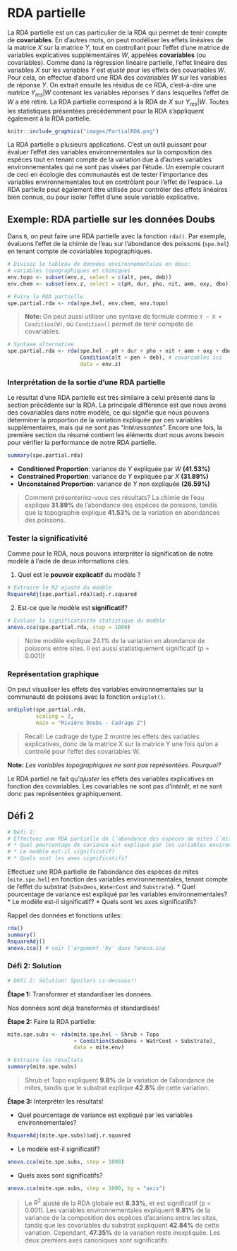 # RDA partielle

La RDA partielle est un cas particulier de la RDA qui permet de tenir compte de **covariables**. En d'autres mots, on peut modéliser les effets linéaires de la matrice $X$ sur la matrice $Y$, tout en controllant pour l'effet d'une matrice de variables explicatives supplémentaires $W$, appelées **covariables** (ou covariables). Comme dans la régression linéaire partielle, l'effet linéaire des variables $X$ sur les variables $Y$ est *ajusté* pour les effets des covariables $W$. Pour cela, on effectue d'abord une RDA des covariables $W$ sur les variables de réponse $Y$. On extrait ensuite les résidus de ce RDA, c'est-à-dire une matrice $Y_{res}|W$ contenant les variables réponses $Y$ dans lesquelles l'effet de $W$ a été retiré. La RDA partielle correspond à la RDA de $X$ sur $Y_{res}|W$. Toutes les statistiques présentées précédemment pour la RDA s'appliquent également à la RDA partielle.

```r
knitr::include_graphics("images/PartialRDA.png")
```

La RDA partielle a plusieurs applications. C'est un outil puissant pour évaluer l'effet des variables environnementales sur la composition des espèces tout en tenant compte de la variation due à d'autres variables environnementales qui ne sont pas visées par l'étude. Un exemple courant de ceci en écologie des communautés est de tester l'importance des variables environnementales tout en contrôlant pour l'effet de l'espace. La RDA partielle peut également être utilisée pour contrôler des effets linéaires bien connus, ou pour isoler l'effet d'une seule variable explicative.

## Exemple: RDA partielle sur les données Doubs

Dans `R`, on peut faire une RDA partielle avec la fonction `rda()`. Par exemple, évaluons l'effet de la chimie de l'eau sur l’abondance des poissons (`spe.hel`) en tenant compte de covariables topographiques.

```r
# Divisez le tableau de données environnementales en deux:
# variables topographiques et chimiques
env.topo <- subset(env.z, select = c(alt, pen, deb))
env.chem <- subset(env.z, select = c(pH, dur, pho, nit, amm, oxy, dbo))

# Faire la RDA partielle
spe.partial.rda <- rda(spe.hel, env.chem, env.topo)
```

> **Note:** On peut aussi utiliser une syntaxe de formule comme `Y ~ X + Condition(W)`, où `Condition()` permet de tenir compete de covariables. 

```r
# Syntaxe alternative 
spe.partial.rda <- rda(spe.hel ~ pH + dur + pho + nit + amm + oxy + dbo +
                       Condition(alt + pen + deb), # covariables ici
                       data = env.z)
```

### Interprétation de la sortie d'une RDA partielle

Le résultat d'une RDA partielle est très similaire à celui présenté dans la section précédente sur la RDA. La principale différence est que nous avons des covariables dans notre modèle, ce qui signifie que nous pouvons déterminer la proportion de la variation expliquée par ces variables supplémentaires, mais qui ne sont pas "*intéressantes*". Encore une fois, la première section du résumé contient les éléments dont nous avons besoin pour vérifier la performance de notre RDA partielle. 

```r
summary(spe.partial.rda)
```

* **Conditioned Proportion**:  variance de $Y$ expliquée par $W$ **(41.53%)**
* **Constrained Proportion**: variance de $Y$ expliquée par $X$ **(31.89%)**
* **Unconstained Proportion**: variance de $Y$ non expliquée **(26.59%)**

> Comment présenteriez-vous ces résultats? La chimie de l’eau explique **31.89%** de l’abondance des espèces de poissons, tandis que la topographie explique **41.53%** de la variation en abondances des poissons.

### Tester la significativité

Comme pour le RDA, nous pouvons interpréter la signification de notre modèle à l'aide de deux informations clés.

1. Quel est le **pouvoir explicatif** du modèle ?
```r
# Extraire le R2 ajusté du modèle
RsquareAdj(spe.partial.rda)$adj.r.squared
```

2. Est-ce que le modèle est **significatif**?
```r
# Évaluer la significativité statistique du modèle
anova.cca(spe.partial.rda, step = 1000)
```

> Notre modèle explique 24.1% de la variation en abondance de poissons entre sites. Il est aussi statistiquement significatif (p = 0.001)!

### Représentation graphique 

On peut visualiser les effets des variables environnementales sur la communauté de poissons avec la fonction `ordiplot()`.

```r
ordiplot(spe.partial.rda, 
         scaling = 2,
         main = "Rivière Doubs - Cadrage 2")
```

> Recall: Le cadrage de type 2 montre les effets des variables explicatives, donc de la matrice X sur la matrice Y une fois qu'on a controllé pour l'effet des covariables W. 

:::puzzle

**Note:** *Les variables topographiques ne sont pas représentées. Pourquoi?*

Le RDA partiel ne fait qu'*ajuster* les effets des variables explicatives en fonction des covariables. Les covariables ne sont pas *d'intérêt*, et ne sont donc pas représentées graphiquement.

:::

## Défi 2 

```r
# Défi 2: 
# Effectuez une RDA partielle de l’abondance des espèces de mites (`mite.spe.hel`) en fonction des variables environnementales, tenant compte de l’effet du substrat (`SubsDens`, `WaterCont` and `Substrate`).
# * Quel pourcentage de variance est expliqué par les variables environnementales?
# * Le modèle est-il significatif?
# * Quels sont les axes significatifs?
```

Effectuez une RDA partielle de l’abondance des espèces de mites (`mite.spe.hel`) en fonction des variables environnementales, tenant compte de l’effet du substrat (`SubsDens`, `WaterCont` and `Substrate`).
* Quel pourcentage de variance est expliqué par les variables environnementales?
* Le modèle est-il significatif?
* Quels sont les axes significatifs?

Rappel des données et fonctions utiles:
```r
rda()
summary()
RsquareAdj()
anova.cca() # voir l'argument 'by' dans ?anova.cca
```


### Défi 2: Solution

```r
# Défi 2: Solution! Spoilers ci-dessous!!
```

**Étape 1:** Transformer et standardiser les données.

Nos données sont déjà transformés et standardisés!

**Étape 2:** Faire la RDA partielle:
```r
mite.spe.subs <- rda(mite.spe.hel ~ Shrub + Topo
                     + Condition(SubsDens + WatrCont + Substrate),
                     data = mite.env)

# Extraire les résultats
summary(mite.spe.subs)
```

> Shrub et Topo expliquent **9.8%** de la variation de l’abondance de mites, tandis que le substrat explique **42.8%** de cette variation.

**Étape 3:** Interpréter les résultats!

* Quel pourcentage de variance est expliqué par les variables environnementales?
```r
RsquareAdj(mite.spe.subs)$adj.r.squared
```

* Le modèle est-il significatif?
```r
anova.cca(mite.spe.subs, step = 1000)
```

* Quels axes sont significatifs?
```r
anova.cca(mite.spe.subs, step = 1000, by = "axis")
```

> Le $R^2$ ajusté de la RDA globale est **8.33%**, et est significatif (p = 0.001). Les variables environnementales expliquent **9.81%** de la variance de la composition des espèces d'acariens entre les sites, tandis que les covariables du substrat expliquent **42.84%** de cette variation. Cependant, **47.35%** de la variation reste inexpliquée. Les deux premiers axes canoniques sont significatifs.